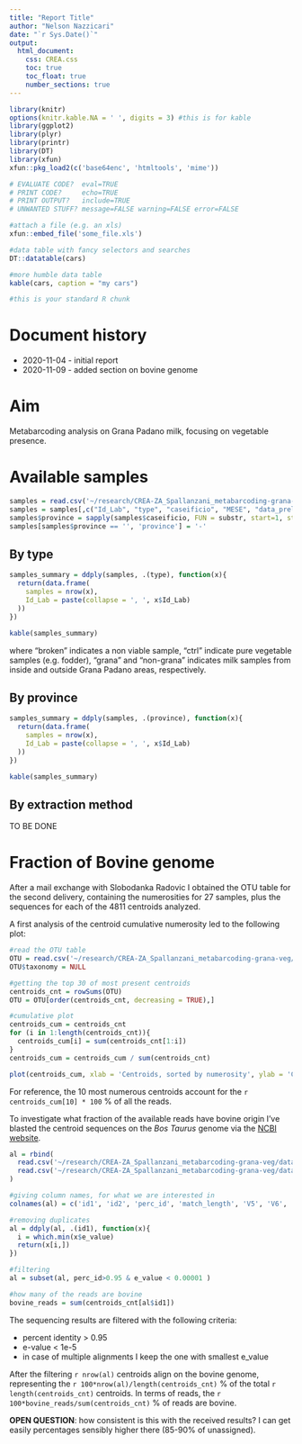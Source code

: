 ```yaml
---
title: "Report Title"
author: "Nelson Nazzicari"
date: "`r Sys.Date()`"
output: 
  html_document:
    css: CREA.css
    toc: true
    toc_float: true
    number_sections: true
---
```


```r
library(knitr)
options(knitr.kable.NA = ' ', digits = 3) #this is for kable
library(ggplot2)
library(plyr)
library(printr)
library(DT)
library(xfun)
xfun::pkg_load2(c('base64enc', 'htmltools', 'mime'))
```

```r
# EVALUATE CODE?  eval=TRUE
# PRINT CODE?     echo=TRUE
# PRINT OUTPUT?   include=TRUE
# UNWANTED STUFF? message=FALSE warning=FALSE error=FALSE

#attach a file (e.g. an xls)
xfun::embed_file('some_file.xls')

#data table with fancy selectors and searches
DT::datatable(cars)

#more humble data table
kable(cars, caption = "my cars")


```

```r
#this is your standard R chunk
```

# Document history

<!--
To highlight changes use
<span class="new"> your stuff </span>
-->

* 2020-11-04 - initial report
* 2020-11-09 - added section on bovine genome

# Aim

Metabarcoding analysis on Grana Padano milk, focusing on vegetable presence.

# Available samples

```r
samples = read.csv('~/research/CREA-ZA_Spallanzani_metabarcoding-grana-veg/data/private/Transcodifica Campioni_cleaned.csv', stringsAsFactors = FALSE, row.names = 1)
samples = samples[,c("Id_Lab", "type", "caseificio", "MESE", "data_prelievo")]
samples$province = sapply(samples$caseificio, FUN = substr, start=1, stop=2)
samples[samples$province == '', 'province'] = '-'
```

## By type

```r
samples_summary = ddply(samples, .(type), function(x){
  return(data.frame(
    samples = nrow(x),
    Id_Lab = paste(collapse = ', ', x$Id_Lab)
  ))
})

kable(samples_summary)
```

where "broken" indicates a non viable sample, "ctrl" indicate pure vegetable samples (e.g. fodder), "grana" and "non-grana" indicates milk samples from inside and outside Grana Padano areas, respectively.

## By province

```r
samples_summary = ddply(samples, .(province), function(x){
  return(data.frame(
    samples = nrow(x),
    Id_Lab = paste(collapse = ', ', x$Id_Lab)
  ))
})

kable(samples_summary)
```

## By extraction method

TO BE DONE

# Fraction of Bovine genome

After a mail exchange with Slobodanka Radovic I obtained the OTU table for the second delivery, containing the numerosities for 27 samples, plus the sequences for each of the 4811 centroids analyzed.

A first analysis of the centroid cumulative numerosity led to the following plot:

```r

#read the OTU table
OTU = read.csv('~/research/CREA-ZA_Spallanzani_metabarcoding-grana-veg/data/private/otu_table-2.csv', stringsAsFactors = FALSE, row.names = 1)
OTU$taxonomy = NULL

#getting the top 30 of most present centroids
centroids_cnt = rowSums(OTU)
OTU = OTU[order(centroids_cnt, decreasing = TRUE),]

#cumulative plot
centroids_cum = centroids_cnt
for (i in 1:length(centroids_cnt)){
  centroids_cum[i] = sum(centroids_cnt[1:i])
}
centroids_cum = centroids_cum / sum(centroids_cnt)

plot(centroids_cum, xlab = 'Centroids, sorted by numerosity', ylab = 'Cumulative reads, relative')
```

For reference, the 10 most numerous centroids account for the `r centroids_cum[10] * 100` % of all the reads.

To investigate what fraction of the available reads have bovine origin I've blasted the centroid sequences on the 
*Bos Taurus* genome via the [NCBI website](https://blast.ncbi.nlm.nih.gov/Blast.cgi?PAGE_TYPE=BlastSearch&PROG_DEF=blastn&BLAST_PROG_DEF=megaBlast&BLAST_SPEC=OGP__9913__10708).

```r
al = rbind(
  read.csv('~/research/CREA-ZA_Spallanzani_metabarcoding-grana-veg/data/private/centroids/lines1-5000_Alignment-HitTable.csv', stringsAsFactors = FALSE, header = FALSE),
  read.csv('~/research/CREA-ZA_Spallanzani_metabarcoding-grana-veg/data/private/centroids/lines5001-end_Alignment-HitTable.csv', stringsAsFactors = FALSE, header = FALSE)
)

#giving column names, for what we are interested in
colnames(al) = c('id1', 'id2', 'perc_id', 'match_length', 'V5', 'V6', 'V7', 'V8', 'V9', 'V10', 'e_value', 'bit_score')

#removing duplicates
al = ddply(al, .(id1), function(x){
  i = which.min(x$e_value)
  return(x[i,])
})

#filtering
al = subset(al, perc_id>0.95 & e_value < 0.00001 )

#how many of the reads are bovine
bovine_reads = sum(centroids_cnt[al$id1])

```
The sequencing results are filtered with the following criteria:

* percent identity > 0.95
* e-value < 1e-5
* in case of multiple alignments I keep the one with smallest e_value

After the filtering `r nrow(al)` centroids align on the bovine genome, representing the `r 100*nrow(al)/length(centroids_cnt)` % of the total `r length(centroids_cnt)` centroids. In terms of reads, the `r 100*bovine_reads/sum(centroids_cnt)` % of reads are bovine.

**OPEN QUESTION**: how consistent is this with the received results? I can get easily percentages sensibly higher there (85-90% of unassigned).